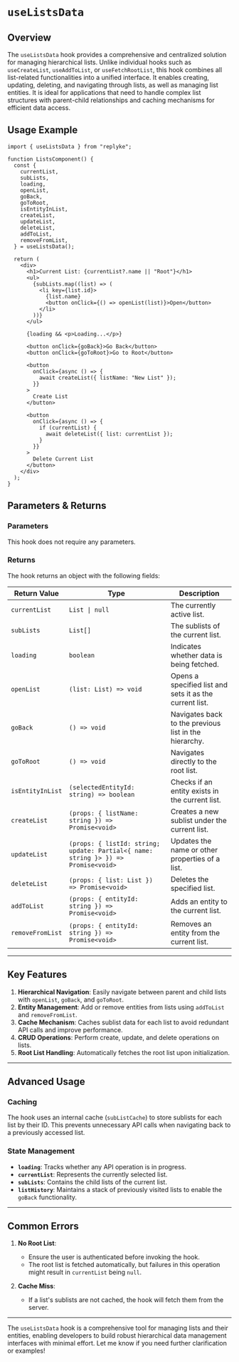 # `useListsData`

## Overview

The `useListsData` hook provides a comprehensive and centralized solution for managing hierarchical lists. Unlike individual hooks such as `useCreateList`, `useAddToList`, or `useFetchRootList`, this hook combines all list-related functionalities into a unified interface. It enables creating, updating, deleting, and navigating through lists, as well as managing list entities. It is ideal for applications that need to handle complex list structures with parent-child relationships and caching mechanisms for efficient data access.

## Usage Example

```tsx
import { useListsData } from "replyke";

function ListsComponent() {
  const {
    currentList,
    subLists,
    loading,
    openList,
    goBack,
    goToRoot,
    isEntityInList,
    createList,
    updateList,
    deleteList,
    addToList,
    removeFromList,
  } = useListsData();

  return (
    <div>
      <h1>Current List: {currentList?.name || "Root"}</h1>
      <ul>
        {subLists.map((list) => (
          <li key={list.id}>
            {list.name}
            <button onClick={() => openList(list)}>Open</button>
          </li>
        ))}
      </ul>

      {loading && <p>Loading...</p>}

      <button onClick={goBack}>Go Back</button>
      <button onClick={goToRoot}>Go to Root</button>

      <button
        onClick={async () => {
          await createList({ listName: "New List" });
        }}
      >
        Create List
      </button>

      <button
        onClick={async () => {
          if (currentList) {
            await deleteList({ list: currentList });
          }
        }}
      >
        Delete Current List
      </button>
    </div>
  );
}
```



## Parameters & Returns

### Parameters

This hook does not require any parameters.

### Returns

The hook returns an object with the following fields:

| Return Value        | Type                                   | Description                                                                 |
|---------------------|----------------------------------------|-----------------------------------------------------------------------------|
| `currentList`       | `List \| null`                        | The currently active list.                                                  |
| `subLists`          | `List[]`                              | The sublists of the current list.                                           |
| `loading`           | `boolean`                             | Indicates whether data is being fetched.                                    |
| `openList`          | `(list: List) => void`                | Opens a specified list and sets it as the current list.                     |
| `goBack`            | `() => void`                          | Navigates back to the previous list in the hierarchy.                       |
| `goToRoot`          | `() => void`                          | Navigates directly to the root list.                                        |
| `isEntityInList`    | `(selectedEntityId: string) => boolean` | Checks if an entity exists in the current list.                             |
| `createList`        | `(props: { listName: string }) => Promise<void>` | Creates a new sublist under the current list.                              |
| `updateList`        | `(props: { listId: string; update: Partial<{ name: string }> }) => Promise<void>` | Updates the name or other properties of a list. |
| `deleteList`        | `(props: { list: List }) => Promise<void>` | Deletes the specified list.                                               |
| `addToList`         | `(props: { entityId: string }) => Promise<void>` | Adds an entity to the current list.                                        |
| `removeFromList`    | `(props: { entityId: string }) => Promise<void>` | Removes an entity from the current list.                                   |

---

## Key Features

1. **Hierarchical Navigation**: Easily navigate between parent and child lists with `openList`, `goBack`, and `goToRoot`.
2. **Entity Management**: Add or remove entities from lists using `addToList` and `removeFromList`.
3. **Cache Mechanism**: Caches sublist data for each list to avoid redundant API calls and improve performance.
4. **CRUD Operations**: Perform create, update, and delete operations on lists.
5. **Root List Handling**: Automatically fetches the root list upon initialization.

---

## Advanced Usage

### Caching

The hook uses an internal cache (`subListCache`) to store sublists for each list by their ID. This prevents unnecessary API calls when navigating back to a previously accessed list.

### State Management

- **`loading`**: Tracks whether any API operation is in progress.
- **`currentList`**: Represents the currently selected list.
- **`subLists`**: Contains the child lists of the current list.
- **`listHistory`**: Maintains a stack of previously visited lists to enable the `goBack` functionality.

---

## Common Errors

1. **No Root List**:
   - Ensure the user is authenticated before invoking the hook.
   - The root list is fetched automatically, but failures in this operation might result in `currentList` being `null`.

2. **Cache Miss**:
   - If a list's sublists are not cached, the hook will fetch them from the server.

---

The `useListsData` hook is a comprehensive tool for managing lists and their entities, enabling developers to build robust hierarchical data management interfaces with minimal effort. Let me know if you need further clarification or examples!

